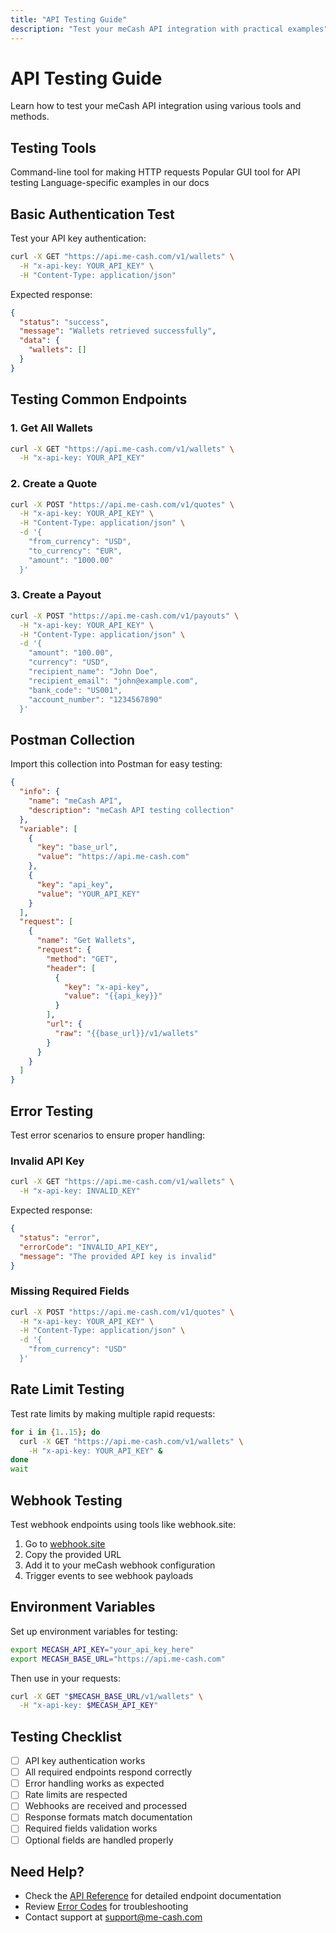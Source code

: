 ```yaml
---
title: "API Testing Guide"
description: "Test your meCash API integration with practical examples"
---
```


# API Testing Guide

Learn how to test your meCash API integration using various tools and methods.

## Testing Tools

<CardGroup cols={3}>
  <Card title="cURL" icon="terminal">
    Command-line tool for making HTTP requests
  </Card>
  <Card title="Postman" icon="globe">
    Popular GUI tool for API testing
  </Card>
  <Card title="Code Examples" icon="code">
    Language-specific examples in our docs
  </Card>
</CardGroup>

## Basic Authentication Test

Test your API key authentication:

```bash
curl -X GET "https://api.me-cash.com/v1/wallets" \
  -H "x-api-key: YOUR_API_KEY" \
  -H "Content-Type: application/json"
```

Expected response:
```json
{
  "status": "success",
  "message": "Wallets retrieved successfully",
  "data": {
    "wallets": []
  }
}
```

## Testing Common Endpoints

### 1. Get All Wallets

```bash
curl -X GET "https://api.me-cash.com/v1/wallets" \
  -H "x-api-key: YOUR_API_KEY"
```

### 2. Create a Quote

```bash
curl -X POST "https://api.me-cash.com/v1/quotes" \
  -H "x-api-key: YOUR_API_KEY" \
  -H "Content-Type: application/json" \
  -d '{
    "from_currency": "USD",
    "to_currency": "EUR",
    "amount": "1000.00"
  }'
```

### 3. Create a Payout

```bash
curl -X POST "https://api.me-cash.com/v1/payouts" \
  -H "x-api-key: YOUR_API_KEY" \
  -H "Content-Type: application/json" \
  -d '{
    "amount": "100.00",
    "currency": "USD",
    "recipient_name": "John Doe",
    "recipient_email": "john@example.com",
    "bank_code": "US001",
    "account_number": "1234567890"
  }'
```

## Postman Collection

Import this collection into Postman for easy testing:

```json
{
  "info": {
    "name": "meCash API",
    "description": "meCash API testing collection"
  },
  "variable": [
    {
      "key": "base_url",
      "value": "https://api.me-cash.com"
    },
    {
      "key": "api_key",
      "value": "YOUR_API_KEY"
    }
  ],
  "request": [
    {
      "name": "Get Wallets",
      "request": {
        "method": "GET",
        "header": [
          {
            "key": "x-api-key",
            "value": "{{api_key}}"
          }
        ],
        "url": {
          "raw": "{{base_url}}/v1/wallets"
        }
      }
    }
  ]
}
```

## Error Testing

Test error scenarios to ensure proper handling:

### Invalid API Key
```bash
curl -X GET "https://api.me-cash.com/v1/wallets" \
  -H "x-api-key: INVALID_KEY"
```

Expected response:
```json
{
  "status": "error",
  "errorCode": "INVALID_API_KEY",
  "message": "The provided API key is invalid"
}
```

### Missing Required Fields
```bash
curl -X POST "https://api.me-cash.com/v1/quotes" \
  -H "x-api-key: YOUR_API_KEY" \
  -H "Content-Type: application/json" \
  -d '{
    "from_currency": "USD"
  }'
```

## Rate Limit Testing

Test rate limits by making multiple rapid requests:

```bash
for i in {1..15}; do
  curl -X GET "https://api.me-cash.com/v1/wallets" \
    -H "x-api-key: YOUR_API_KEY" &
done
wait
```

## Webhook Testing

Test webhook endpoints using tools like webhook.site:

1. Go to [webhook.site](https://webhook.site)
2. Copy the provided URL
3. Add it to your meCash webhook configuration
4. Trigger events to see webhook payloads

## Environment Variables

Set up environment variables for testing:

```bash
export MECASH_API_KEY="your_api_key_here"
export MECASH_BASE_URL="https://api.me-cash.com"
```

Then use in your requests:
```bash
curl -X GET "$MECASH_BASE_URL/v1/wallets" \
  -H "x-api-key: $MECASH_API_KEY"
```

## Testing Checklist

- [ ] API key authentication works
- [ ] All required endpoints respond correctly
- [ ] Error handling works as expected
- [ ] Rate limits are respected
- [ ] Webhooks are received and processed
- [ ] Response formats match documentation
- [ ] Required fields validation works
- [ ] Optional fields are handled properly

## Need Help?

- Check the [API Reference](/api-reference) for detailed endpoint documentation
- Review [Error Codes](/api-reference#errors) for troubleshooting
- Contact support at [support@me-cash.com](mailto:support@me-cash.com)
